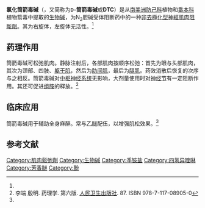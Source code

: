 {{medical}}
{{drugbox
| verifiedrevid = 319645154
| IUPAC_name = 6,6'-dimethoxy-2,2,2',2'-tetramethyltubocuraran-2,2'-diium-7',12'-diol
|synonyms = <small>(1''S'',16''R'')-9,21-dihydroxy-10,25-dimethoxy-15,15,30-trimethyl-7,23-dioxa-15,30-diazaheptacyclo[22.6.2.2<sup>3,6</sup>.1<sup>8,12</sup>.1<sup>18,22</sup>.0<sup>27,31</sup>.0<sup>16,34</sup>]hexatriaconta-3,5,8(34),9,11,18(33),19,21,24,26,31,35-dodecaene-15,30-diium</small>
| image = Tubocurarine.svg
| image2 = Tubocurarine-3D-sticks.png
| width2 = 150
| CASNo_Ref = {{cascite}}
| CAS_number_Ref = {{cascite|changed|CAS}}
| CAS_number = 57-95-4
| CAS_number2 =  6989-98-6
| CAS_number2_Ref = {{cascite|changed|CAS}}
| CAS_supplemental2 =  （五水合盐酸盐）
| ATC_prefix = M03
| ATC_suffix = AA02
| ATC_supplemental = 
| PubChem = 6000
| DrugBank = APRD00176
| ChemSpiderID_Ref = {{chemspidercite|correct|chemspider}}
| ChemSpiderID = 5778
| ChEMBL_Ref = {{ebicite|correct|EBI}}
| ChEMBL = 1687
| smiles = 
| IUPHAR_ligand = 2294
| StdInChI_Ref = {{stdinchicite|correct|chemspider}}
| StdInChI = 1S/C37H40N2O6/c1-38-14-12-24-19-32(42-4)33-21-27(24)28(38)16-22-6-9-26(10-7-22)44-37-35-25(20-34(43-5)36(37)41)13-15-39(2,3)29(35)17-23-8-11-30(40)31(18-23)45-33/h6-11,18-21,28-29H,12-17H2,1-5H3,(H-,40,41)/p+1/t28-,29+/m0/s1
| StdInChIKey_Ref = {{stdinchicite|correct|chemspider}}
| StdInChIKey = JFJZZMVDLULRGK-URLMMPGGSA-O
| DrugBank2_Ref = {{drugbankcite|correct|drugbank}}
| DrugBank2 = DB01199
| UNII_Ref = {{fdacite|changed|FDA}}
| UNII = 900961Z8VR
| C=37 | H=42 | N=2 | O=6 | Cl=2
| molecular_weight = 624.765 g/mol
| bioavailability = 100% (IV)
| protein_bound = 50%
| metabolism = 
| elimination_half-life = 1-2小时
| pregnancy_category = 
| legal_status = 全球：处方药
| routes_of_administration = I.V.
}}
'''氯化筒箭毒碱'''（{{lang-en|Tubocurarine chloride}}，又简称为'''<small>D</small>-筒箭毒碱'''或'''DTC'''）是从[[南美洲|南美洲]][[防己科|防己科]]植物和[[番本科|番本科]]植物箭毒中提取的[[生物碱|生物碱]]，为N<sub>2</sub>胆碱受体阻断药中的一种[[非去極化型神經肌肉阻斷劑|非去極化型神經肌肉阻斷劑]]。其为右旋体，左旋体无活性。<ref name=PMPH />

== 药理作用 ==
筒箭毒碱可松弛肌肉。静脉注射后，各部肌肉按顺序松弛：首先为眼与头部肌肉，其次为颈部、四肢、[[躯干肌|躯干肌]]，然后为[[肋间肌|肋间肌]]，最后为[[膈肌|膈肌]]。药效消散后恢复的次序与之相反。筒箭毒碱对[[中枢神经系统|中枢神经系统]]无影响，大剂量使用时对[[神经节|神经节]]有一定阻断作用。其还可促进[[组胺|组胺]]的释放。<ref name=PMPH>李端 殷明. 药理学. 第六版. [[人民卫生出版社|人民卫生出版社]]. 87. ISBN 978-7-117-08905-0</ref>

== 临床应用 ==
筒箭毒碱用于辅助全身麻醉。常与[[乙醚|乙醚]]配伍，以增强肌松效果。<ref name=PMPH />

== 参考文献 ==
{{reflist}}
[[Category:肌肉鬆弛劑|Category:肌肉鬆弛劑]]
[[Category:生物碱|Category:生物碱]]
[[Category:季铵盐|Category:季铵盐]]
[[Category:四氢异喹啉|Category:四氢异喹啉]]
[[Category:芳香醚|Category:芳香醚]]
[[Category:酚|Category:酚]]